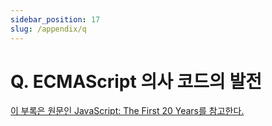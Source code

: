 ```yaml
---
sidebar_position: 17
slug: /appendix/q
---
```


# Q. ECMAScript 의사 코드의 발전

[이 부록은 원문인 JavaScript: The First 20 Years를 참고한다.](https://dl.acm.org/doi/pdf/10.1145/3386327)
